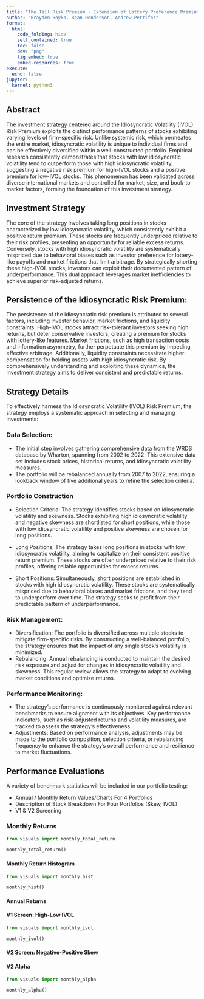 ```yaml
---
title: "The Tail Risk Premium - Extension of Lottery Preference Premium"
author: "Brayden Boyko, Roan Henderson, Andrew Pettifor"
format:
  html:
    code_folding: hide
    self_contained: true
    toc: false
    dev: "png"
    fig_embed: true
    embed-resources: true
execute:
  echo: false
jupyter:
  kernel: python3
---
```

## Abstract
The investment strategy centered around the Idiosyncratic Volatility (IVOL) Risk Premium exploits the distinct performance patterns of stocks exhibiting varying levels of firm-specific risk. Unlike systemic risk, which permeates the entire market, idiosyncratic volatility is unique to individual firms and can be effectively diversified within a well-constructed portfolio. Empirical research consistently demonstrates that stocks with low idiosyncratic volatility tend to outperform those with high idiosyncratic volatility, suggesting a negative risk premium for high-IVOL stocks and a positive premium for low-IVOL stocks. This phenomenon has been validated across diverse international markets and controlled for market, size, and book-to-market factors, forming the foundation of this investment strategy.

## Investment Strategy
The core of the strategy involves taking long positions in stocks characterized by low idiosyncratic volatility, which consistently exhibit a positive return premium. These stocks are frequently underpriced relative to their risk profiles, presenting an opportunity for reliable excess returns. Conversely, stocks with high idiosyncratic volatility are systematically mispriced due to behavioral biases such as investor preference for lottery-like payoffs and market frictions that limit arbitrage. By strategically shorting these high-IVOL stocks, investors can exploit their documented pattern of underperformance. This dual approach leverages market inefficiencies to achieve superior risk-adjusted returns.

## Persistence of the Idiosyncratic Risk Premium:
The persistence of the idiosyncratic risk premium is attributed to several factors, including investor behavior, market frictions, and liquidity constraints. High-IVOL stocks attract risk-tolerant investors seeking high returns, but deter conservative investors, creating a premium for stocks with lottery-like features. Market frictions, such as high transaction costs and information asymmetry, further perpetuate this premium by impeding effective arbitrage. Additionally, liquidity constraints necessitate higher compensation for holding assets with high idiosyncratic risk. By comprehensively understanding and exploiting these dynamics, the investment strategy aims to deliver consistent and predictable returns.

## Strategy Details
To effectively harness the Idiosyncratic Volatility (IVOL) Risk Premium, the strategy employs a systematic approach in selecting and managing investments:

### Data Selection:
+ The initial step involves gathering comprehensive data from the WRDS database by Wharton, spanning from 2002 to 2022. This extensive data set includes stock prices, historical returns, and idiosyncratic volatility measures.
+ The portfolio will be rebalanced annually from 2007 to 2022, ensuring a lookback window of five additional years to refine the selection criteria.

### Portfolio Construction
+ Selection Criteria: The strategy identifies stocks based on idiosyncratic volatility and skewness. Stocks exhibiting high idiosyncratic volatility and negative skewness are shortlisted for short positions, while those with low idiosyncratic volatility and positive skewness are chosen for long positions.

+ Long Positions: The strategy takes long positions in stocks with low idiosyncratic volatility, aiming to capitalize on their consistent positive return premium. These stocks are often underpriced relative to their risk profiles, offering reliable opportunities for excess returns.

+ Short Positions: Simultaneously, short positions are established in stocks with high idiosyncratic volatility. These stocks are systematically mispriced due to behavioral biases and market frictions, and they tend to underperform over time. The strategy seeks to profit from their predictable pattern of underperformance.

### Risk Management:
+ Diversification: The portfolio is diversified across multiple stocks to mitigate firm-specific risks. By constructing a well-balanced portfolio, the strategy ensures that the impact of any single stock's volatility is minimized.
+ Rebalancing: Annual rebalancing is conducted to maintain the desired risk exposure and adjust for changes in idiosyncratic volatility and skewness. This regular review allows the strategy to adapt to evolving market conditions and optimize returns.

### Performance Monitoring:
+ The strategy's performance is continuously monitored against relevant benchmarks to ensure alignment with its objectives. Key performance indicators, such as risk-adjusted returns and volatility measures, are tracked to assess the strategy's effectiveness.
+ Adjustments: Based on performance analysis, adjustments may be made to the portfolio composition, selection criteria, or rebalancing frequency to enhance the strategy's overall performance and resilience to market fluctuations.

## Performance Evaluations
A variety of benchmark statistics will be included in our portfolio testing:

+ Annual / Monthly Return Values/Charts For 4 Portfolios
+ Description of Stock Breakdown For Four Portfolios (Skew, IVOL)
+ V1 & V2 Screening

### Monthly Returns

```python
from visuals import monthly_total_return

monthly_total_return()

```

#### Monthly Return Histogram
```python
from visuals import monthly_hist

monthly_hist()
```

#### Annual Returns

#### V1 Screen: High-Low IVOL

```python
from visuals import monthly_ivol

monthly_ivol()
```

#### V2 Screen: Negative-Positive Skew

#### V2 Alpha

```python
from visuals import monthly_alpha

monthly_alpha()

```